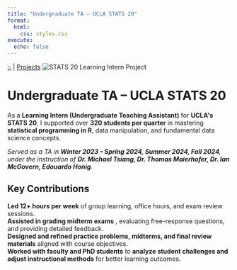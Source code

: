 ```yaml
---
title: "Undergraduate TA – UCLA STATS 20"
format:
  html:
    css: styles.css
execute:
  echo: false
---
```



```{=html}
<div class="container">

  <a href="index.html">⌂</a> | <a href="projects.html">Projects</a>


  <img src="stats20_photo.jpeg" alt="STATS 20 Learning Intern Project" class="project-image">

  <h1>Undergraduate TA – UCLA STATS 20</h1>

  <p class="description">
    As a <strong>Learning Intern (Undergraduate Teaching Assistant)</strong> for <strong>UCLA's STATS 20</strong>,
    I supported over <strong>320 students per quarter</strong> in mastering <strong>statistical programming in R</strong>, 
    data manipulation, and fundamental data science concepts.
  </p>

  <p class="project-timeline">
      <em>Served as a TA in <strong>Winter 2023 – Spring 2024, Summer 2024, Fall 2024</strong>, under the instruction of 
      <strong>Dr. Michael Tsiang, Dr. Thomas Maierhofer, Dr. Ian McGovern, Edouardo Honig</strong>.</em>
  </p>

  <h2>Key Contributions</h2>

  <div class="key-contributions">
      <div class="contribution-item">
          <strong>Led 12+ hours per week</strong> 
          <span>of group learning, office hours, and exam review sessions.</span>
      </div>

      <div class="contribution-item">
          <strong>Assisted in grading midterm exams</strong> 
          <span>, evaluating free-response questions, and providing detailed feedback.</span>
      </div>

      <div class="contribution-item">
          <strong>Designed and refined practice problems, midterms, and final review materials</strong> 
          <span>aligned with course objectives.</span>
      </div>

      <div class="contribution-item">
          <strong>Worked with faculty and PhD students</strong> 
          <span>to <strong>analyze student challenges and adjust instructional methods</strong> for better learning outcomes.</span>
      </div>
  </div>

</div>
```
